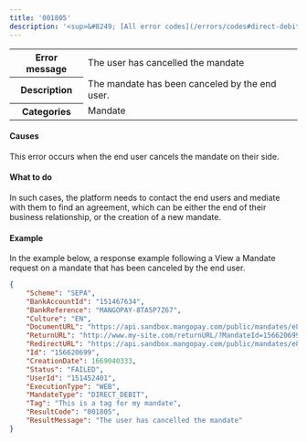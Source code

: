 ```yaml
---
title: '001805'  
description: '<sup>&#8249; [All error codes](/errors/codes#direct-debit)</sup>'
---
```

  
<table>
    <tbody>
        <tr>
            <th class="header"><strong>Error message</strong></th>
            <td class="table-content">The user has cancelled the mandate</td>
        </tr>
        <tr>
            <th class="header"><strong>Description</strong></th>
            <td class="table-content">The mandate has been canceled by the end user.</td>
        </tr>
        <tr>
            <th class="header"><strong>Categories</strong></th>
            <td class="table-content">  
<div class="label">Mandate</div>
</td>
        </tr>
    </tbody>
</table>  

#### Causes  

This error occurs when the end user cancels the mandate on their side.  

#### What to do  

In such cases, the platform needs to contact the end users and mediate with them to find an agreement, which can be either the end of their business relationship, or the creation of a new mandate.  

#### Example  

In the example below, a response example following a View a Mandate request on a mandate that has been canceled by the end user.  
```json API Response
{
    "Scheme": "SEPA",
    "BankAccountId": "151467634",
    "BankReference": "MANGOPAY-8TA5P7Z67",
    "Culture": "EN",
    "DocumentURL": "https://api.sandbox.mangopay.com/public/mandates/e8a73d/4782dc962a724ee09467def2cf4e69fd/document",
    "ReturnURL": "http://www.my-site.com/returnURL/?MandateId=156620699",
    "RedirectURL": "https://api.sandbox.mangopay.com/public/mandates/e8a73d/4782dc962a724ee09467def2cf4e69fd/confirmation",
    "Id": "156620699",
    "CreationDate": 1669040333,
    "Status": "FAILED",
    "UserId": "151452401",
    "ExecutionType": "WEB",
    "MandateType": "DIRECT_DEBIT",
    "Tag": "This is a tag for my mandate",
    "ResultCode": "001805",
    "ResultMessage": "The user has cancelled the mandate"
}
```